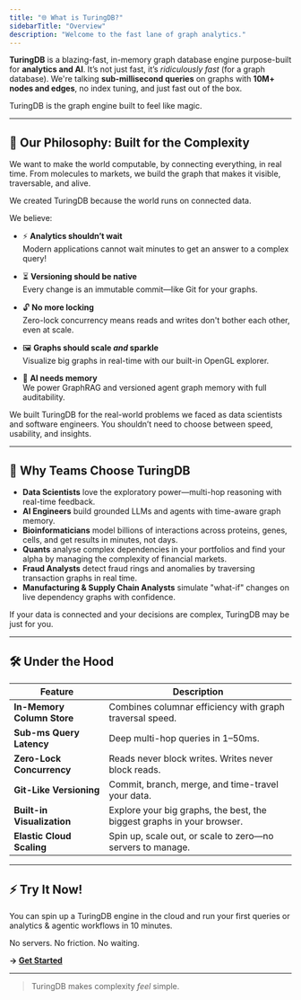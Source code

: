 ```yaml
---
title: "🌐 What is TuringDB?"
sidebarTitle: "Overview"
description: "Welcome to the fast lane of graph analytics."
---
```

  **TuringDB** is a blazing-fast, in-memory graph database engine purpose-built for **analytics and AI**. It’s not just fast, it’s *ridiculously fast* (for a graph database). We're talking **sub-millisecond queries** on graphs with **10M+ nodes and edges**, no index tuning, and just fast out of the box.

TuringDB is the graph engine built to feel like magic.

---

## 🚀 Our Philosophy: Built for the Complexity
We want to make the world computable, by connecting everything, in real time. 
From molecules to markets, we build the graph that makes it visible, traversable, and alive.

We created TuringDB because the world runs on connected data.

We believe:

- ⚡ **Analytics shouldn’t wait**  
  Modern applications cannot wait minutes to get an answer to a complex query!

- ⏳ **Versioning should be native**  
  Every change is an immutable commit—like Git for your graphs.

- 🔓 **No more locking**  
  Zero-lock concurrency means reads and writes don't bother each other, even at scale.

- 🖼️ **Graphs should scale *and* sparkle**  
  Visualize big graphs in real-time with our built-in OpenGL explorer.

- 🧠 **AI needs memory**  
  We power GraphRAG and versioned agent graph memory with full auditability.

We built TuringDB for the real-world problems we faced as data scientists and software engineers. You shouldn’t need to choose between speed, usability, and insights.

---

## 🧠 Why Teams Choose TuringDB

- **Data Scientists** love the exploratory power—multi-hop reasoning with real-time feedback.
- **AI Engineers** build grounded LLMs and agents with time-aware graph memory.
- **Bioinformaticians** model billions of interactions across proteins, genes, cells, and get results in minutes, not days.
- **Quants** analyse complex dependencies in your portfolios and find your alpha by managing the complexity of financial markets.
- **Fraud Analysts** detect fraud rings and anomalies by traversing transaction graphs in real time.
- **Manufacturing & Supply Chain Analysts** simulate "what-if" changes on live dependency graphs with confidence.

If your data is connected and your decisions are complex, TuringDB may be just for you.

---

## 🛠️ Under the Hood

| Feature                        | Description |
|-------------------------------|-------------|
| **In-Memory Column Store**    | Combines columnar efficiency with graph traversal speed. |
| **Sub-ms Query Latency**      | Deep multi-hop queries in 1–50ms. |
| **Zero-Lock Concurrency**     | Reads never block writes. Writes never block reads. |
| **Git-Like Versioning**       | Commit, branch, merge, and time-travel your data. |
| **Built-in Visualization**    | Explore your big graphs, the best, the biggest graphs in your browser. |
| **Elastic Cloud Scaling**     | Spin up, scale out, or scale to zero—no servers to manage. |

---

## ⚡ Try It Now!

You can spin up a TuringDB engine in the cloud and run your first queries or analytics & agentic workflows in 10 minutes.

No servers. No friction. No waiting.

**→ [Get Started](https://turingdb.mintlify.app/quickstart)**

---

> TuringDB makes complexity *feel* simple.

```
````